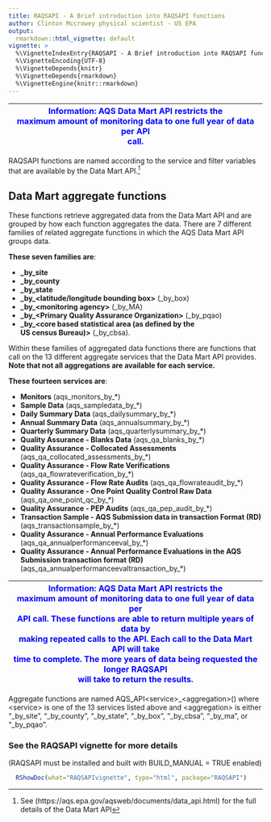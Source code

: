 ---
title: RAQSAPI - A Brief introduction into RAQSAPI functions
author: Clinton Mccrowey physical scientist - US EPA
output:
  rmarkdown::html_vignette: default
vignette: >
  %\VignetteIndexEntry{RAQSAPI - A Brief introduction into RAQSAPI functions}
  %\VignetteEncoding{UTF-8}
  %\VignetteDepends{knitr}
  %\VignetteDepends{rmarkdown}
  %\VignetteEngine{knitr::rmarkdown}
---


| <span style="color:blue"> Information: AQS Data Mart API restricts the \
maximum amount of monitoring data to one full year of data per API \
call.</span> |
| -- |

RAQSAPI functions are named according to the service and filter variables that
are available by the Data Mart
API.^[See (https://aqs.epa.gov/aqsweb/documents/data_api.html) for the full 
details of the Data Mart API]

## Data Mart aggregate functions

These functions retrieve aggregated data from the Data Mart API and are grouped
by how each function aggregates the data. There are 7 different families of
related aggregate functions in which the AQS Data Mart API groups data.

**These seven families are**:

 - **\_by_site**
 - **\_by_county**
 - **\_by_state**
 - **\_by\_\<latitude/longitude bounding box\>** (_by_box)
 - **\_by\_\<monitoring agency\>** (_by_MA)
 - **\_by\_\<Primary Quality Assurance Organization\>** (_by_pqao)
 - **\_by\_\<core based statistical area (as defined by the** \
       **US census Bureau)\>** (_by_cbsa).

Within these families of aggregated data functions there are functions that call
on the 13 different aggregate services that the Data Mart API provides.
**Note that not all aggregations are available for each service.**


**These fourteen services are**:

 - **Monitors** (aqs_monitors_by_*) 
 - **Sample Data** (aqs_sampledata_by_*)
 - **Daily Summary Data** (aqs_dailysummary_by_*) 
 - **Annual Summary Data** (aqs_annualsummary_by_*)
 - **Quarterly Summary Data** (aqs_quarterlysummary_by_*)
 - **Quality Assurance - Blanks Data** (aqs_qa_blanks_by_*) 
 - **Quality Assurance - Collocated Assessments**
    (aqs_qa_collocated_assessments_by_*)
 - **Quality Assurance - Flow Rate Verifications**
    (aqs_qa_flowrateverification_by_*)
 - **Quality Assurance - Flow Rate Audits** (aqs_qa_flowrateaudit_by_*)
 - **Quality Assurance - One Point Quality Control Raw Data**
    (aqs_qa_one_point_qc_by_*)
 - **Quality Assurance - PEP Audits** (aqs_qa_pep_audit_by_*)
 - **Transaction Sample - AQS Submission data in transaction Format (RD)**
     (aqs_transactionsample_by_*)
 - **Quality Assurance - Annual Performance Evaluations** \
     (aqs_qa_annualperformanceeval_by_*)
 - **Quality Assurance - Annual Performance Evaluations in the AQS** \
     **Submission transaction format (RD)**
     (aqs_qa_annualperformanceevaltransaction_by_*)
     
| <span style="color:blue"> Information: AQS Data Mart API restricts the \
maximum amount of monitoring data to one full year of data per \
API call. These functions are able to return multiple years of data by \
making repeated calls to the API.  Each call to the Data Mart API will take \
time to complete. The more years of data being requested the longer RAQSAPI \
will take to return the results.</span> |
| -- |

Aggregate functions are named AQS_API\<service\>\_\<aggregation\>() where
\<service\> is one of the 13 services listed above and \<aggregation\> is
either "\_by\_site", "\_by\_county", "\_by\_state", "\_by\_box", "\_by\_cbsa",
"\_by\_ma", or "\_by\_pqao".

### See the RAQSAPI vignette for more details
(RAQSAPI must be installed and built with BUILD_MANUAL = TRUE enabled)
```R
  RShowDoc(what="RAQSAPIvignette", type="html", package="RAQSAPI")
```
